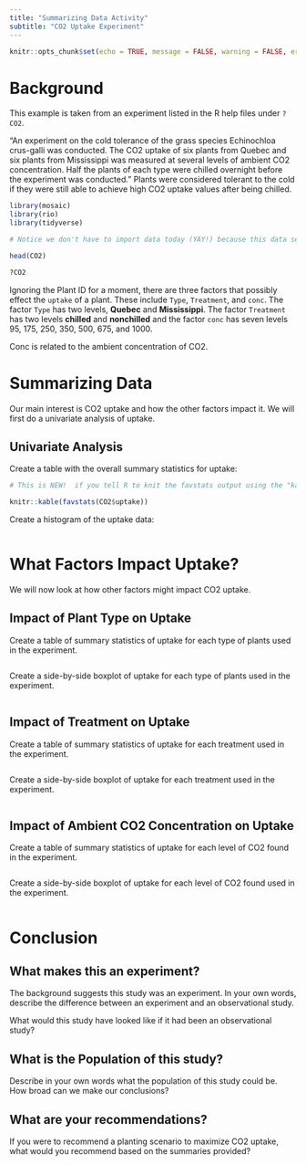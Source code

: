 ```yaml
---
title: "Summarizing Data Activity"
subtitle: "CO2 Uptake Experiment"
---
```

```r
knitr::opts_chunk$set(echo = TRUE, message = FALSE, warning = FALSE, error = TRUE)
```



# Background

This example is taken from an experiment listed in the R help files under `?CO2`.

"An experiment on the cold tolerance of the grass species Echinochloa crus-galli was conducted. The CO2 uptake of six plants from Quebec and six plants from Mississippi was measured at several levels of ambient CO2 concentration. Half the plants of each type were chilled overnight before the experiment was conducted." Plants were considered tolerant to the cold if they were still able to achieve high CO2 uptake values after being chilled.


```r

library(mosaic)
library(rio)
library(tidyverse)

```

```r

# Notice we don't have to import data today (YAY!) because this data set is included in the base R functionality

head(CO2)

?CO2

```

Ignoring the Plant ID for a moment, there are three factors that possibly effect the `uptake` of a plant. These include `Type`, `Treatment`, and `conc`. The factor `Type` has two levels, **Quebec** and **Mississippi**. The factor `Treatment` has two levels **chilled** and **nonchilled** and the factor `conc` has seven levels 95, 175, 250, 350, 500, 675, and 1000.

Conc is related to the ambient concentration of CO2.  

# Summarizing Data

Our main interest is CO2 uptake and how the other factors impact it.  We will first do a univariate analysis of uptake.

## Univariate Analysis

Create a table with the overall summary statistics for uptake:

```r

# This is NEW!  if you tell R to knit the favstats output using the "kable" function, it will look a lot nicer when the document is rendered.

knitr::kable(favstats(CO2$uptake))

```


Create a histogram of the uptake data:

```r

```


# What Factors Impact Uptake?

We will now look at how other factors might impact CO2 uptake.

## Impact of Plant Type on Uptake

Create a table of summary statistics of uptake for each type of plants used in the experiment.

```r


```

Create a side-by-side boxplot of uptake for each type of plants used in the experiment.

```r


```



## Impact of Treatment on Uptake

Create a table of summary statistics of uptake for each treatment used in the experiment.

```r


```

Create a side-by-side boxplot of uptake for each treatment used in the experiment.

```r


```


## Impact of Ambient CO2 Concentration on Uptake

Create a table of summary statistics of uptake for each level of CO2 found in the experiment.

```r


```

Create a side-by-side boxplot of uptake for each level of CO2 found used in the experiment.

```r


```

# Conclusion


## What makes this an experiment?

The background suggests this study was an experiment.  In your own words, describe the difference between an experiment and an observational study. 

What would this study have looked like if it had been an observational study?


## What is the Population of this study?  

Describe in your own words what the population of this study could be.  How broad can we make our conclusions?

## What are your recommendations?

If you were to recommend a planting scenario to maximize CO2 uptake, what would you recommend based on the summaries provided?


